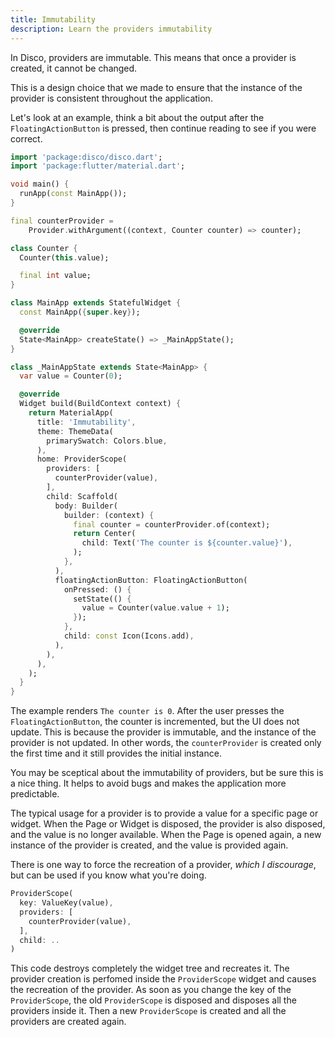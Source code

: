 ```yaml
---
title: Immutability
description: Learn the providers immutability
---
```



In Disco, providers are immutable. This means that once a provider is created, it cannot be changed.

This is a design choice that we made to ensure that the instance of the provider is consistent throughout the application.

Let's look at an example, think a bit about the output after the `FloatingActionButton` is pressed, then continue reading to see if you were correct.

```dart
import 'package:disco/disco.dart';
import 'package:flutter/material.dart';

void main() {
  runApp(const MainApp());
}

final counterProvider =
    Provider.withArgument((context, Counter counter) => counter);

class Counter {
  Counter(this.value);

  final int value;
}

class MainApp extends StatefulWidget {
  const MainApp({super.key});

  @override
  State<MainApp> createState() => _MainAppState();
}

class _MainAppState extends State<MainApp> {
  var value = Counter(0);

  @override
  Widget build(BuildContext context) {
    return MaterialApp(
      title: 'Immutability',
      theme: ThemeData(
        primarySwatch: Colors.blue,
      ),
      home: ProviderScope(
        providers: [
          counterProvider(value),
        ],
        child: Scaffold(
          body: Builder(
            builder: (context) {
              final counter = counterProvider.of(context);
              return Center(
                child: Text('The counter is ${counter.value}'),
              );
            },
          ),
          floatingActionButton: FloatingActionButton(
            onPressed: () {
              setState(() {
                value = Counter(value.value + 1);
              });
            },
            child: const Icon(Icons.add),
          ),
        ),
      ),
    );
  }
}
```

The example renders `The counter is 0`. After the user presses the `FloatingActionButton`, the counter is incremented, but the UI does not update.
This is because the provider is immutable, and the instance of the provider is not updated. In other words, the `counterProvider` is created only the first time and it still provides the initial instance.

You may be sceptical about the immutability of providers, but be sure this is a nice thing.
It helps to avoid bugs and makes the application more predictable.

The typical usage for a provider is to provide a value for a specific page or widget.
When the Page or Widget is disposed, the provider is also disposed, and the value is no longer available.
When the Page is opened again, a new instance of the provider is created, and the value is provided again.

There is one way to force the recreation of a provider, _which I discourage_, but can be used if you know what you're doing.
```dart {2}
ProviderScope(
  key: ValueKey(value),
  providers: [
    counterProvider(value),
  ],
  child: ..
)
```

This code destroys completely the widget tree and recreates it.
The provider creation is perfomed inside the `ProviderScope` widget and causes the recreation of the provider.
As soon as you change the key of the `ProviderScope`, the old `ProviderScope` is disposed and disposes all the providers inside it.
Then a new `ProviderScope` is created and all the providers are created again.

